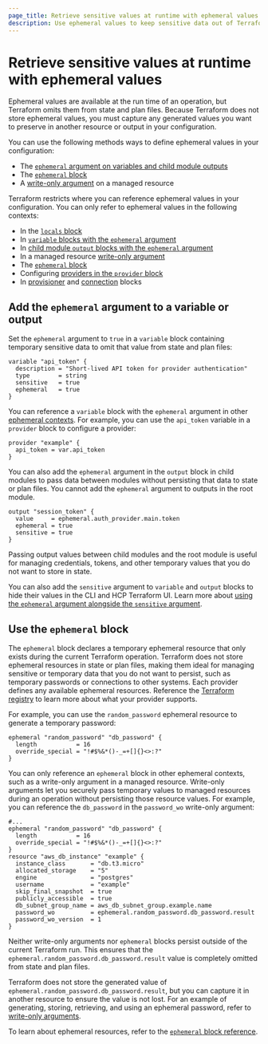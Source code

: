 ```yaml
---
page_title: Retrieve sensitive values at runtime with ephemeral values
description: Use ephemeral values to keep sensitive data out of Terraform state and plan files entirely by retrieving them at runtime.
---
```


# Retrieve sensitive values at runtime with ephemeral values

Ephemeral values are available at the run time of an operation, but Terraform omits them from state and plan files. Because Terraform does not store ephemeral values, you must capture any generated values you want to preserve in another resource or output in your configuration.

You can use the following methods ways to define ephemeral values in your configuration:

- The [`ephemeral` argument on variables and child module outputs](#add-the-ephemeral-argument-to-a-variable-or-output)
- The [`ephemeral` block](#use-the-ephemeral-block)
- A [write-only argument](#use-write-only-arguments) on a managed resource

Terraform restricts where you can reference ephemeral values in your configuration. You can only refer to ephemeral values in the following contexts:

- In the [`locals` block](/terraform/language/block/locals)
- In [`variable` blocks with the `ephemeral` argument](/terraform/language/block/variable#ephemeral)
- In [child module `output` blocks with the `ephemeral` argument](/terraform/language/block/output#ephemeral)
- In a managed resource [write-only argument](/terraform/language/manage-sensitive-data/write-only)
- The [`ephemeral` block](/terraform/language/block/ephemeral)
- Configuring [providers in the `provider` block](/terraform/language/functions/terraform-applying)
- In [provisioner](/terraform/language/resources/provisioners/syntax) and [connection](/terraform/language/resources/provisioners/connection) blocks

## Add the `ephemeral` argument to a variable or output

Set the `ephemeral` argument to `true` in a `variable` block containing temporary sensitive data to omit that value from state and plan files:

<CodeBlockConfig highlight="5">

```hcl
variable "api_token" {
  description = "Short-lived API token for provider authentication"
  type        = string
  sensitive   = true
  ephemeral   = true
}
```

</CodeBlockConfig>

You can reference a `variable` block with the `ephemeral` argument in other [ephemeral contexts](#omit-values-from-state-and-plan-files). For example, you can use the `api_token` variable in a `provider` block to configure a provider:

```hcl
provider "example" {
  api_token = var.api_token
}
```

You can also add the `ephemeral` argument in the `output` block in child modules to pass data between modules without persisting that data to state or plan files. You cannot add the `ephemeral` argument to outputs in the root module.

<CodeBlockConfig highlight="3">

```hcl
output "session_token" {
  value     = ephemeral.auth_provider.main.token
  ephemeral = true
  sensitive = true
}
```

</CodeBlockConfig>

Passing output values between child modules and the root module is useful for managing credentials, tokens, and other temporary values that you do not want to store in state.

You can also add the `sensitive` argument to `variable` and `output` blocks to hide their values in the CLI and HCP Terraform UI. Learn more about [using the `ephemeral` argument alongside the `sensitive` argument](#hide-values-without-storing-them).

## Use the `ephemeral` block

The `ephemeral` block declares a temporary ephemeral resource that only exists during the current Terraform operation. Terraform does not store ephemeral resources in state or plan files, making them ideal for managing sensitive or temporary data that you do not want to persist, such as temporary passwords or connections to other systems. Each provider defines any available ephemeral resources. Reference the [Terraform registry](https://registry.terraform.io) to learn more about what your provider supports.

For example, you can use the `random_password` ephemeral resource to generate a temporary password:

```hcl
ephemeral "random_password" "db_password" {
  length           = 16
  override_special = "!#$%&*()-_=+[]{}<>:?"
}
```

You can only reference an `ephemeral` block in other ephemeral contexts, such as a write-only argument in a managed resource. Write-only arguments let you securely pass temporary values to managed resources during an operation without persisting those resource values. For example, you can reference the `db_password` in the `password_wo` write-only argument:

<CodeBlockConfig highlight="3,16">

```hcl
#...
ephemeral "random_password" "db_password" {
  length           = 16
  override_special = "!#$%&*()-_=+[]{}<>:?"
}
resource "aws_db_instance" "example" {
  instance_class       = "db.t3.micro"
  allocated_storage    = "5"
  engine               = "postgres"
  username             = "example"
  skip_final_snapshot  = true
  publicly_accessible  = true
  db_subnet_group_name = aws_db_subnet_group.example.name
  password_wo          = ephemeral.random_password.db_password.result
  password_wo_version  = 1
}
```

</CodeBlockConfig>

Neither write-only arguments nor `ephemeral` blocks persist outside of the current Terraform run. This ensures that the `ephemeral.random_password.db_password.result` value is completely omitted from state and plan files.

Terraform does not store the generated value of `ephemeral.random_password.db_password.result`, but you can capture it in another resource to ensure the value is not lost. For an example of generating, storing, retrieving, and using an ephemeral password, refer to [write-only arguments](/terraform/language/manage-sensitive-data/write-only#set-and-store-an-ephemeral-password-in-aws-secrets-manager).

To learn about ephemeral resources, refer to the [`ephemeral` block reference](/terraform/language/block/ephemeral).